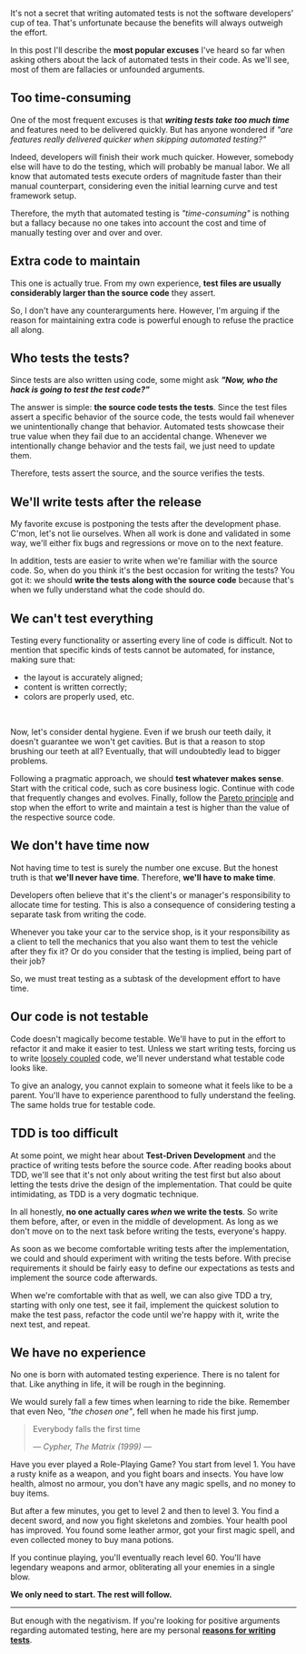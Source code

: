 


It's not a secret that writing automated tests is not the software developers' cup of tea. That's unfortunate because the benefits will always outweigh the effort.

In this post I'll describe the **most popular excuses** I've heard so far when asking others about the lack of automated tests in their code. As we'll see, most of them are fallacies or unfounded arguments.

## Too time-consuming

One of the most frequent excuses is that _**writing tests take too much time**_ and features need to be delivered quickly. But has anyone wondered if _"are features really delivered quicker when skipping automated testing?"_

Indeed, developers will finish their work much quicker. However, somebody else will have to do the testing, which will probably be manual labor. We all know that automated tests execute orders of magnitude faster than their manual counterpart, considering even the initial learning curve and test framework setup.

Therefore, the myth that automated testing is _"time-consuming"_ is nothing but a fallacy because no one takes into account the cost and time of manually testing over and over and over.

## Extra code to maintain

This one is actually true. From my own experience, **test files are usually considerably larger than the source code** they assert.

So, I don't have any counterarguments here. However, I'm arguing if the reason for maintaining extra code is powerful enough to refuse the practice all along.

## Who tests the tests?

Since tests are also written using code, some might ask _**"Now, who the hack is going to test the test code?"**_

The answer is simple: **the source code tests the tests**. Since the test files assert a specific behavior of the source code, the tests would fail whenever we unintentionally change that behavior. Automated tests showcase their true value when they fail due to an accidental change. Whenever we intentionally change behavior and the tests fail, we just need to update them.

Therefore, tests assert the source, and the source verifies the tests.

## We'll write tests after the release

My favorite excuse is postponing the tests after the development phase. C'mon, let's not lie ourselves. When all work is done and validated in some way, we'll either fix bugs and regressions or move on to the next feature.

In addition, tests are easier to write when we're familiar with the source code. So, when do you think it's the best occasion for writing the tests? You got it: we should **write the tests along with the source code** because that's when we fully understand what the code should do.

## We can't test everything

Testing every functionality or asserting every line of code is difficult. Not to mention that specific kinds of tests cannot be automated, for instance, making sure that:

- the layout is accurately aligned;
- content is written correctly;
- colors are properly used, etc.

<br />

Now, let's consider dental hygiene. Even if we brush our teeth daily, it doesn't guarantee we won't get cavities. But is that a reason to stop brushing our teeth at all? Eventually, that will undoubtedly lead to bigger problems.

Following a pragmatic approach, we should **test whatever makes sense**. Start with the critical code, such as core business logic. Continue with code that frequently changes and evolves. Finally, follow the [Pareto principle](https://en.wikipedia.org/wiki/Pareto_principle) and stop when the effort to write and maintain a test is higher than the value of the respective source code.

<!--
## We don't have testers

A fairly rare excuse is that _"developers write code, and testers test it"_.

The whole development cycle also includes the practice of testing. Imagine you call a plumber to fix your water pipe, and after finishing his work he tell you _"Well, good day, I hope it works. I have no tester to test it."_

<Subheading>Black or white?</Subheading>

It is true that there is the so-called **black-box testing**, which can be performed by different persons than the one that wrote the code, as black-box testing doesn't require to understand the internal implementation.

However, black-box testing is suited for testing an entire application or system from the user's perspective, usually deployed somewhere or using a production build. This type of testing of testing is very valuable as it integrates all the subsystems of the entire application.

The downside is that it's slow, and it requires a full build and deployment of the application. Therefore, the feedback loop is very slow. Plus, it makes no sense to

Testers test the system.
Developers test their code.
-->

## We don't have time now

Not having time to test is surely the number one excuse. But the honest truth is that **we'll never have time**. Therefore, **we'll have to make time**.

Developers often believe that it's the client's or manager's responsibility to allocate time for testing. This is also a consequence of considering testing a separate task from writing the code.

Whenever you take your car to the service shop, is it your responsibility as a client to tell the mechanics that you also want them to test the vehicle after they fix it? Or do you consider that the testing is implied, being part of their job?

So, we must treat testing as a subtask of the development effort to have time.

## Our code is not testable

Code doesn't magically become testable. We'll have to put in the effort to refactor it and make it easier to test. Unless we start writing tests, forcing us to write [loosely coupled](/blog/2022/reasons-for-writing-tests#loose-coupling) code, we'll never understand what testable code looks like.

To give an analogy, you cannot explain to someone what it feels like to be a parent. You'll have to experience parenthood to fully understand the feeling. The same holds true for testable code.

## TDD is too difficult

At some point, we might hear about **Test-Driven Development** and the practice of writing tests before the source code. After reading books about TDD, we'll see that it's not only about writing the test first but also about letting the tests drive the design of the implementation. That could be quite intimidating, as TDD is a very dogmatic technique.

In all honestly, **no one actually cares _when_ we write the tests**. So write them before, after, or even in the middle of development. As long as we don't move on to the next task before writing the tests, everyone's happy.

As soon as we become comfortable writing tests after the implementation, we could and should experiment with writing the tests before. With precise requirements it should be fairly easy to define our expectations as tests and implement the source code afterwards.

When we're comfortable with that as well, we can also give TDD a try, starting with only one test, see it fail, implement the quickest solution to make the test pass, refactor the code until we're happy with it, write the next test, and repeat.

## We have no experience

No one is born with automated testing experience. There is no talent for that. Like anything in life, it will be rough in the beginning.

We would surely fall a few times when learning to ride the bike. Remember that even Neo, _"the chosen one"_, fell when he made his first jump.

<Quote>
  <blockquote>
    <p>Everybody falls the first time</p>
    <figcaption>
      <cite>&mdash; Cypher, The Matrix (1999) &mdash;</cite>
    </figcaption>
  </blockquote>
</Quote>

Have you ever played a Role-Playing Game? You start from level 1. You have a rusty knife as a weapon, and you fight boars and insects. You have low health, almost no armour, you don't have any magic spells, and no money to buy items.

But after a few minutes, you get to level 2 and then to level 3. You find a decent sword, and now you fight skeletons and zombies. Your health pool has improved. You found some leather armor, got your first magic spell, and even collected money to buy mana potions.

If you continue playing, you'll eventually reach level 60. You'll have legendary weapons and armor, obliterating all your enemies in a single blow.

**We only need to start. The rest will follow.**

---

But enough with the negativism. If you're looking for positive arguments regarding automated testing, here are my personal [**reasons for writing tests**](/blog/2022/reasons-for-writing-tests).
